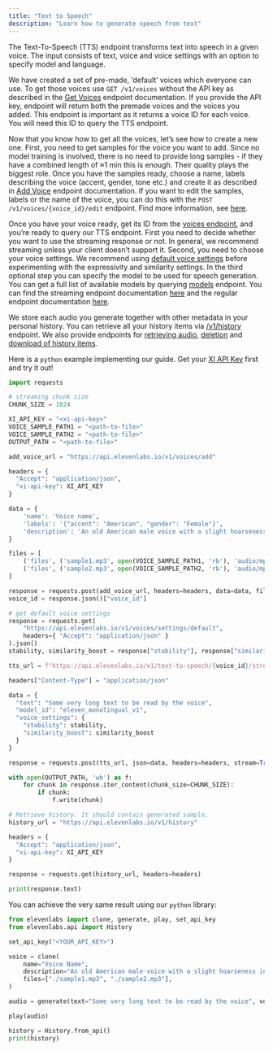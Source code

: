 ```yaml
---
title: "Text to Speech"
description: "Learn how to generate speech from text"
---
```


The Text-To-Speech (TTS) endpoint transforms text into speech in a given voice.
The input consists of text, voice and voice settings with an option to specify model and language.

We have created a set of pre-made, ‘default’ voices which everyone can use. To get those voices use
`GET /v1/voices` without the API key as described in the [Get Voices](/api-reference/voices)
endpoint documentation. If you provide the API key, endpoint will return both the premade voices
and the voices you added. This endpoint is important as it returns a voice ID for each voice.
You will need this ID to query the TTS endpoint.

Now that you know how to get all the voices, let’s see how to create a new one.
First, you need to get samples for the voice you want to add. Since no model training is involved,
there is no need to provide long samples - if they have a combined length of ≈1 min this is enough.
Their quality plays the biggest role. Once you have the samples ready, choose a name,
labels describing the voice (accent, gender, tone etc.) and create it as described in 
[Add Voice](/api-reference/voices-add) endpoint documentation. If you want to edit the samples,
labels or the name of the voice, you can do this with the `POST /v1/voices/{voice_id}/edit`
endpoint. Find more information, see [here](/api-reference/voices-edit).

Once you have your voice ready, get its ID from the [voices endpoint](/api-reference/voices),
and you’re ready to query our TTS endpoint. First you need to decide whether you want to use
the streaming response or not. In general, we recommend streaming unless your client doesn’t
support it. Second, you need to choose your voice settings. We recommend using
[default voice settings](/api-reference/voices-settings-default) before experimenting with
the expressivity and similarity settings. In the third optional step you can specify the model
to be used for speech generation. You can get a full list of available models
by querying [models](/api-reference/models-get) endpoint.
You can find the streaming endpoint documentation [here](/api-reference/text-to-speech-stream)
and the regular endpoint documentation [here](/api-reference/text-to-speech).

We store each audio you generate together with other metadata in your personal history.
You can retrieve all your history items via [/v1/history](/api-reference/history) endpoint.
We also provide endpoints for [retrieving audio](/api-reference/history-audio),
[deletion](/api-reference/history-delete) and [download of history items](/api-reference/history-download).

Here is a `python` example implementing our guide. Get your [XI API Key](authentication/01-xi-api-key) first
and try it out!
```python
import requests

# streaming chunk size
CHUNK_SIZE = 1024

XI_API_KEY = "<xi-api-key>"
VOICE_SAMPLE_PATH1 = "<path-to-file>"
VOICE_SAMPLE_PATH2 = "<path-to-file>"
OUTPUT_PATH = "<path-to-file>"

add_voice_url = "https://api.elevenlabs.io/v1/voices/add"

headers = {
  "Accept": "application/json",
  "xi-api-key": XI_API_KEY
}

data = {
    'name': 'Voice name',
    'labels': '{"accent": "American", "gender": "Female"}',
    'description': 'An old American male voice with a slight hoarseness in his throat. Perfect for news.'
}

files = [
    ('files', ('sample1.mp3', open(VOICE_SAMPLE_PATH1, 'rb'), 'audio/mpeg')),
    ('files', ('sample2.mp3', open(VOICE_SAMPLE_PATH2, 'rb'), 'audio/mpeg'))
]

response = requests.post(add_voice_url, headers=headers, data=data, files=files)
voice_id = response.json()["voice_id"]

# get default voice settings
response = requests.get(
    "https://api.elevenlabs.io/v1/voices/settings/default",
    headers={ "Accept": "application/json" }
).json()
stability, similarity_boost = response["stability"], response["similarity_boost"]

tts_url = f"https://api.elevenlabs.io/v1/text-to-speech/{voice_id}/stream"

headers["Content-Type"] = "application/json"

data = {
  "text": "Some very long text to be read by the voice",
  "model_id": "eleven_monolingual_v1",
  "voice_settings": {
    "stability": stability,
    "similarity_boost": similarity_boost
  }
}

response = requests.post(tts_url, json=data, headers=headers, stream=True)

with open(OUTPUT_PATH, 'wb') as f:
    for chunk in response.iter_content(chunk_size=CHUNK_SIZE):
        if chunk:
            f.write(chunk)

# Retrieve history. It should contain generated sample.
history_url = "https://api.elevenlabs.io/v1/history"

headers = {
  "Accept": "application/json",
  "xi-api-key": XI_API_KEY
}

response = requests.get(history_url, headers=headers)

print(response.text)
```

You can achieve the very same result using our `python` library:
```python
from elevenlabs import clone, generate, play, set_api_key
from elevenlabs.api import History

set_api_key("<YOUR_API_KEY>")

voice = clone(
    name="Voice Name",
    description="An old American male voice with a slight hoarseness in his throat. Perfect for news.",
    files=["./sample1.mp3", "./sample2.mp3"],
)

audio = generate(text="Some very long text to be read by the voice", voice=voice)

play(audio)

history = History.from_api()
print(history)
```

